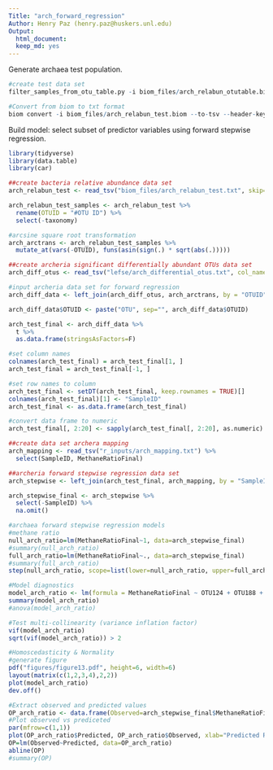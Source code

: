 ```yaml
---
Title: "arch_forward_regression"
Author: Henry Paz (henry.paz@huskers.unl.edu)
Output:
  html_document:
  keep_md: yes
---
```


Generate archaea test population.

```r
#create test data set
filter_samples_from_otu_table.py -i biom_files/arch_relabun_otutable.biom --sample_id_fp filter/total_extremes.txt --negate_sample_id_fp -o biom_files/arch_relabun_test.biom

#Convert from biom to txt format 
biom convert -i biom_files/arch_relabun_test.biom --to-tsv --header-key taxonomy -o biom_files/arch_relabun_test.txt
```

Build model: select subset of predictor variables using forward stepwise regression.

```r
library(tidyverse)
library(data.table)
library(car)

##create bacteria relative abundance data set
arch_relabun_test <- read_tsv("biom_files/arch_relabun_test.txt", skip=1)

arch_relabun_test_samples <- arch_relabun_test %>% 
  rename(OTUID = "#OTU ID") %>% 
  select(-taxonomy)

#arcsine square root transformation
arch_arctrans <- arch_relabun_test_samples %>%
  mutate_at(vars(-OTUID), funs(asin(sign(.) * sqrt(abs(.)))))

##create archeria significant differentially abundant OTUs data set
arch_diff_otus <- read_tsv("lefse/arch_differential_otus.txt", col_names="OTUID")

#input archeria data set for forward regression 
arch_diff_data <- left_join(arch_diff_otus, arch_arctrans, by = "OTUID") 

arch_diff_data$OTUID <- paste("OTU", sep="", arch_diff_data$OTUID)

arch_test_final <- arch_diff_data %>%
  t %>%
  as.data.frame(stringsAsFactors=F)

#set column names
colnames(arch_test_final) = arch_test_final[1, ]
arch_test_final = arch_test_final[-1, ]

#set row names to column
arch_test_final <- setDT(arch_test_final, keep.rownames = TRUE)[]
colnames(arch_test_final)[1] <- "SampleID"
arch_test_final <- as.data.frame(arch_test_final)

#convert data frame to numeric
arch_test_final[, 2:20] <- sapply(arch_test_final[, 2:20], as.numeric)

##create data set archera mapping
arch_mapping <- read_tsv("r_inputs/arch_mapping.txt") %>% 
  select(SampleID, MethaneRatioFinal)

##archeria forward stepwise regression data set
arch_stepwise <- left_join(arch_test_final, arch_mapping, by = "SampleID")

arch_stepwise_final <- arch_stepwise %>% 
  select(-SampleID) %>% 
  na.omit()

#archaea forward stepwise regression models 
#methane ratio
null_arch_ratio=lm(MethaneRatioFinal~1, data=arch_stepwise_final)
#summary(null_arch_ratio)
full_arch_ratio=lm(MethaneRatioFinal~., data=arch_stepwise_final)
#summary(full_arch_ratio)
step(null_arch_ratio, scope=list(lower=null_arch_ratio, upper=full_arch_ratio), direction="forward")

#Model diagnostics
model_arch_ratio <- lm(formula = MethaneRatioFinal ~ OTU124 + OTU188 + OTU1941 + OTU88, data = arch_stepwise_final)
summary(model_arch_ratio)
#anova(model_arch_ratio)

#Test multi-collinearity (variance inflation factor)
vif(model_arch_ratio)
sqrt(vif(model_arch_ratio)) > 2

#Homoscedasticity & Normality
#generate figure
pdf("figures/figure13.pdf", height=6, width=6)
layout(matrix(c(1,2,3,4),2,2))
plot(model_arch_ratio)
dev.off()

#Extract observed and predicted values
OP_arch_ratio <- data.frame(Observed=arch_stepwise_final$MethaneRatioFinal, Predicted=fitted(model_arch_ratio))
#Plot observed vs prediceted
par(mfrow=c(1,1))
plot(OP_arch_ratio$Predicted, OP_arch_ratio$Observed, xlab="Predicted Ratio (CH4/CO2)", ylab="Observed Ratio (CH4/CO2)")
OP=lm(Observed~Predicted, data=OP_arch_ratio)
abline(OP)
#summary(OP)
```

